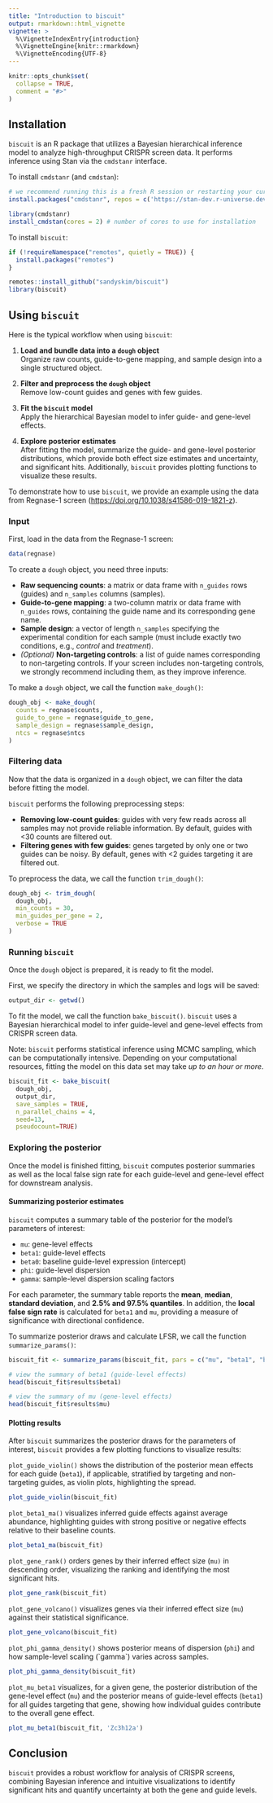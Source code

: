```yaml
---
title: "Introduction to biscuit"
output: rmarkdown::html_vignette
vignette: >
  %\VignetteIndexEntry{introduction}
  %\VignetteEngine{knitr::rmarkdown}
  %\VignetteEncoding{UTF-8}
---
```


```r
knitr::opts_chunk$set(
  collapse = TRUE,
  comment = "#>"
)
```

## Installation

`biscuit` is an R package that utilizes a Bayesian hierarchical inference model to analyze high-throughput CRISPR screen data. It performs inference using Stan via the `cmdstanr` interface.

To install `cmdstanr` (and `cmdstan`):

```r
# we recommend running this is a fresh R session or restarting your current session
install.packages("cmdstanr", repos = c('https://stan-dev.r-universe.dev', getOption("repos")))

library(cmdstanr)
install_cmdstan(cores = 2) # number of cores to use for installation
```

To install `biscuit`:

```r
if (!requireNamespace("remotes", quietly = TRUE)) {
  install.packages("remotes")
}

remotes::install_github("sandyskim/biscuit")
library(biscuit)
```

## Using `biscuit`

Here is the typical workflow when using `biscuit`:

1.  **Load and bundle data into a `dough` object**\
    Organize raw counts, guide-to-gene mapping, and sample design into a single structured object.

2.  **Filter and preprocess the `dough` object**\
    Remove low-count guides and genes with few guides.

3.  **Fit the `biscuit` model**\
    Apply the hierarchical Bayesian model to infer guide- and gene-level effects.

4.  **Explore posterior estimates**\
    After fitting the model, summarize the guide- and gene-level posterior distributions, which provide both effect size estimates and uncertainty, and significant hits. Additionally, `biscuit` provides plotting functions to visualize these results.

To demonstrate how to use `biscuit`, we provide an example using the data from Regnase-1 screen (<https://doi.org/10.1038/s41586-019-1821-z>).

### Input

First, load in the data from the Regnase-1 screen:

```r
data(regnase)
```

To create a `dough` object, you need three inputs:

-   **Raw sequencing counts**: a matrix or data frame with `n_guides` rows (guides) and `n_samples` columns (samples).\
-   **Guide-to-gene mapping**: a two-column matrix or data frame with `n_guides` rows, containing the guide name and its corresponding gene name.\
-   **Sample design**: a vector of length `n_samples` specifying the experimental condition for each sample (must include exactly two conditions, e.g., *control* and *treatment*).\
-   *(Optional)* **Non-targeting controls**: a list of guide names corresponding to non-targeting controls. If your screen includes non-targeting controls, we strongly recommend including them, as they improve inference.

To make a `dough` object, we call the function `make_dough()`:

```r
dough_obj <- make_dough(
  counts = regnase$counts,
  guide_to_gene = regnase$guide_to_gene,
  sample_design = regnase$sample_design,
  ntcs = regnase$ntcs
)
```

### Filtering data

Now that the data is organized in a `dough` object, we can filter the data before fitting the model.

`biscuit` performs the following preprocessing steps:

-   **Removing low-count guides**: guides with very few reads across all samples may not provide reliable information. By default, guides with \<30 counts are filtered out.
-   **Filtering genes with few guides**: genes targeted by only one or two guides can be noisy. By default, genes with \<2 guides targeting it are filtered out.

To preprocess the data, we call the function `trim_dough()`:

```r
dough_obj <- trim_dough(
  dough_obj,
  min_counts = 30, 
  min_guides_per_gene = 2, 
  verbose = TRUE
)
```

### Running `biscuit`

Once the `dough` object is prepared, it is ready to fit the model.

First, we specify the directory in which the samples and logs will be saved:

```r
output_dir <- getwd()
```

To fit the model, we call the function `bake_biscuit()`. `biscuit` uses a Bayesian hierarchical model to infer guide-level and gene-level effects from CRISPR screen data.

Note: `biscuit` performs statistical inference using MCMC sampling, which can be computationally intensive. Depending on your computational resources, fitting the model on this data set may take *up to an hour or more*.

```r
biscuit_fit <- bake_biscuit(
  dough_obj, 
  output_dir,
  save_samples = TRUE, 
  n_parallel_chains = 4,
  seed=13, 
  pseudocount=TRUE)
```

### Exploring the posterior

Once the model is finished fitting, `biscuit` computes posterior summaries as well as the local false sign rate for each guide-level and gene-level effect for downstream analysis.

#### Summarizing posterior estimates

`biscuit` computes a summary table of the posterior for the model’s parameters of interest:

-   `mu`: gene-level effects
-   `beta1`: guide-level effects
-   `beta0`: baseline guide-level expression (intercept)
-   `phi`: guide-level dispersion
-   `gamma`: sample-level dispersion scaling factors

For each parameter, the summary table reports the **mean**, **median**, **standard deviation**, and **2.5% and 97.5% quantiles**. In addition, the **local false sign rate** is calculated for `beta1` and `mu`, providing a measure of significance with directional confidence.

To summarize posterior draws and calculate LFSR, we call the function `summarize_params()`:

```r
biscuit_fit <- summarize_params(biscuit_fit, pars = c("mu", "beta1", "beta0", "phi", "gamma"))

# view the summary of beta1 (guide-level effects)
head(biscuit_fit$results$beta1)

# view the summary of mu (gene-level effects)
head(biscuit_fit$results$mu)
```

#### Plotting results

After `biscuit` summarizes the posterior draws for the parameters of interest, `biscuit` provides a few plotting functions to visualize results:

`plot_guide_violin()` shows the distribution of the posterior mean effects for each guide (`beta1`), if applicable, stratified by targeting and non-targeting guides, as violin plots, highlighting the spread.

```r
plot_guide_violin(biscuit_fit)
```

`plot_beta1_ma()` visualizes inferred guide effects against average abundance, highlighting guides with strong positive or negative effects relative to their baseline counts.

```r
plot_beta1_ma(biscuit_fit)
```

`plot_gene_rank()` orders genes by their inferred effect size (`mu)` in descending order, visualizing the ranking and identifying the most significant hits.

```r
plot_gene_rank(biscuit_fit)
```

`plot_gene_volcano()` visualizes genes via their inferred effect size (`mu`) against their statistical significance.

```r
plot_gene_volcano(biscuit_fit)
```

`plot_phi_gamma_density()` shows posterior means of dispersion (`phi`) and how sample-level scaling (\`gamma\`) varies across samples.

```r
plot_phi_gamma_density(biscuit_fit)
```

`plot_mu_beta1` visualizes, for a given gene, the posterior distribution of the gene-level effect (`mu`) and the posterior means of guide-level effects (`beta1`) for all guides targeting that gene, showing how individual guides contribute to the overall gene effect.

```r
plot_mu_beta1(biscuit_fit, 'Zc3h12a')
```

## Conclusion

`biscuit` provides a robust workflow for analysis of CRISPR screens, combining Bayesian inference and intuitive visualizations to identify significant hits and quantify uncertainty at both the gene and guide levels.
